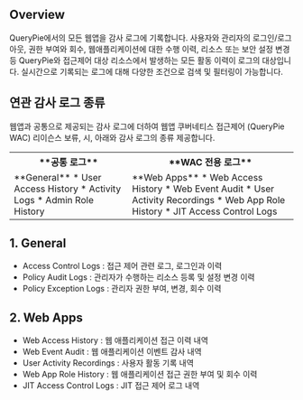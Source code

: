 ## Overview
QueryPie에서의 모든 웹앱을 감사 로그에 기록합니다. 사용자와 관리자의 로그인/로그아웃, 권한 부여와 회수, 웹애플리케이션에 대한 수행 이력, 리소스 또는 보안 설정 변경 등 QueryPie와 접근제어 대상 리소스에서 발생하는 모든 활동 이력이 로그의 대상입니다. 실시간으로 기록되는 로그에 대해 다양한 조건으로 검색 및 필터링이 가능합니다.

## 연관 감사 로그 종류
웹앱과 공통으로 제공되는 감사 로그에 더하여 웹앱 쿠버네티스 접근제어 (QueryPie WAC) 리이슨스 보류, 시, 아래와 감사 로그의 종류 제공합니다.

<table data-table-width="507" data-layout="default" local-id="2f7b87af-5d13-428d-90c7-597153763bc3">
<tbody>
<tr>
<th data-highlight-colour="#f0f1f2">
 **공통 로그** 
</th>
<th data-highlight-colour="#f0f1f2">
 **WAC 전용 로그** 
</th>
</tr>
<tr>
<td data-highlight-colour="#ffffff">
 **General** 
* User Access History
* Activity Logs
* Admin Role History
</td>
<td data-highlight-colour="#ffffff">
 **Web Apps** 
* Web Access History
* Web Event Audit
* User Activity Recordings
* Web App Role History
* JIT Access Control Logs
</td>
</tr>
</tbody>
</table>

## 1. General
* Access Control Logs : 접근 제어 관련 로그, 로그인과 이력
* Policy Audit Logs : 관리자가 수행하는 리소스 등록 및 설정 변경 이력
* Policy Exception Logs : 관리자 권한 부여, 변경, 회수 이력

## 2. Web Apps
* Web Access History : 웹 애플리케이션 접근 이력 내역
* Web Event Audit : 웹 애플리케이션 이벤트 감사 내역
* User Activity Recordings : 사용자 활동 기록 내역
* Web App Role History : 웹 애플리케이션 접근 권한 부여 및 회수 이력
* JIT Access Control Logs : JIT 접근 제어 로그 내역


